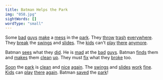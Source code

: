 ```yaml
---
title: Batman Helps the Park
img: "058.jpg"
sightWords: []
wordType: "small"
---
```


Some <u>bad</u> <u>guys</u> <u>make</u> a <u>mess</u> in the <u>park</u>. They <u>throw</u> <u>trash</u> <u>everywhere</u>. They <u>break</u> the <u>swings</u> and <u>slides</u>. The <u>kids</u> can't <u>play</u> <u>there</u> <u>anymore</u>.

Batman <u>sees</u> what they <u>did</u>. He is <u>mad</u> at the <u>bad</u> <u>guys</u>. Batman <u>finds</u> them and <u>makes</u> them <u>clean</u> <u>up</u>. They must <u>fix</u> what they <u>broke</u> too.

<u>Soon</u> the <u>park</u> is <u>clean</u> and <u>nice</u> <u>again</u>. The <u>swings</u> and <u>slides</u> <u>work</u> <u>fine</u>. <u>Kids</u> can <u>play</u> <u>there</u> <u>again</u>. Batman <u>saved</u> the <u>park</u>!